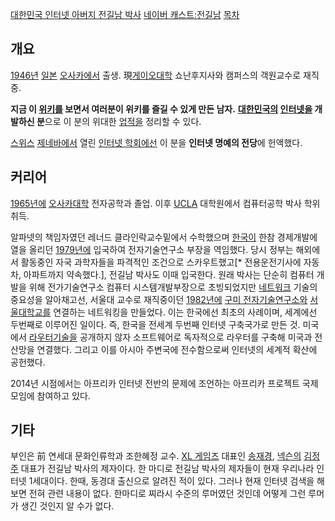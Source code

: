 [http://digitallifelab.co.kr/koreainternet/ 대한민국 인터넷 아버지 전길남 박사]
[http://navercast.naver.com/contents.nhn?rid=83&contents_id=52148 네이버 캐스트:전길남]
[[목차]]

== 개요 ==
[[1946년]] [[일본]] [[오사카]]에서 출생. 現[[게이오대학]] 쇼난후지사와 캠퍼스의 객원교수로 재직중.

'''지금 이 [[위키]]를 보면서 여러분이 위키를 즐길 수 있게 만든 남자.''' '''[[대한민국]]의 [[인터넷]]을 개발하신 분'''으로 이 분의 위대한 [[업적]]을 정리할 수 있다.

[[스위스]] [[제네바]]에서 열린 [[인터넷 학회]]에선 이 분을 '''인터넷 명예의 전당'''에 헌액했다.

== 커리어 ==
[[1965년]]에 [[오사카대학]] 전자공학과 졸업. 이후 [[UCLA]] 대학원에서 컴퓨터공학 박사 학위 취득.

알파넷의 책임자였던 레너드 클라인락교수밑에서 수학했으며 [[한국]]이 한참 경제개발에 열을 올리던 [[1979년]]에 입국하여 전자기술연구소 부장을 역임했다. 당시 정부는 해외에서 활동중인 자국 과학자들을 파격적인 조건으로 스카우트했고[* 전용운전기사에 자동차, 아파트까지 약속했다.], 전길남 박사도 이때 입국한다. 원래 박사는 단순히 컴퓨터 개발을 위해 전가기술연구소 컴퓨터 시스템개발부장으로 초빙되었지만 [[네트워크]] 기술의 중요성을 알아채고선, 서울대 교수로 재직중이던 [[1982년]]에 [[구미 전자기술연구소]]와 [[서울대학교]]를 연결하는 네트워킹을 만들었다. 이는 한국에선 최초의 사례이며, 세계에선 두번째로 이루어진 일이다. 즉, 한국을 전세계 두번째 인터넷 구축국가로 만든 것. 미국에서 [[라우터]]기술을 공개하지 않자 소프트웨어로 독자적으로 라우터를 구축해 미국과 전산망을 연결했다. 그리고 이를 아시아 주변국에 전수함으로써 인터넷의 세계적 확산에 공헌했다.

2014년 시점에서는 아프리카 인터넷 전반의 문제에 조언하는 아프리카 프로젝트 국제 모임에 참여하고 있다.
== 기타 ==
부인은 前 연세대 문화인류학과 조한혜정 교수. 
[[XL 게임즈]] 대표인 [[송재경]], [[넥슨]]의 [[김정주]] 대표가 전길남 박사의 제자이다. 한 마디로 전길남 박사의 제자들이 현재 우리나라 인터넷 1세대이다.
한때, 동경대 출신으로 알려진 적이 있다. 그러나 현재 인터넷 검색을 해보면 전혀 관련 내용이 없다. 한마디로 찌라시 수준의 루머였던 것인데 어떻게 그런 루머가 생긴 것인지 알 수가 없다. 
